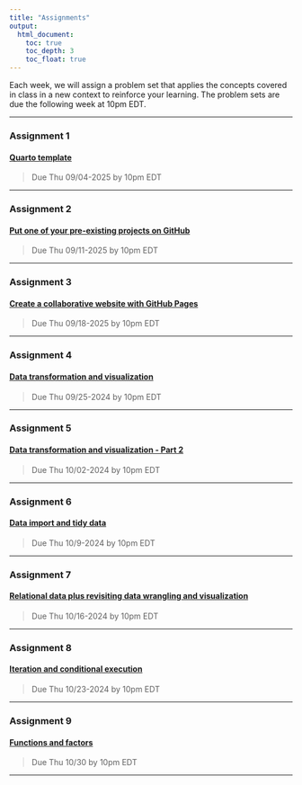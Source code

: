 ```yaml
---
title: "Assignments"
output: 
  html_document:
    toc: true
    toc_depth: 3
    toc_float: true
---
```


Each week, we will assign a problem set that applies the concepts covered in class in a new context to reinforce your learning. The problem sets are due the following week at 10pm EDT.  

***

### Assignment 1  
#### [Quarto template](https://github.com/nt246/NTRES-6100-data-science/blob/main/assignments/assignment_1.md)  
>Due Thu 09/04-2025 by 10pm EDT  

***

### Assignment 2  
#### [Put one of your pre-existing projects on GitHub](https://github.com/nt246/NTRES-6100-data-science/blob/main/assignments/Assignment_2.md)  
>Due Thu 09/11-2025 by 10pm EDT  

***

### Assignment 3  
#### [Create a collaborative website with GitHub Pages](https://github.com/nt246/NTRES-6100-data-science/blob/main/assignments/assignment_3.md)  
>Due Thu 09/18-2025 by 10pm EDT  

***

### Assignment 4  
#### [Data transformation and visualization](https://github.com/nt246/NTRES-6100-data-science/blob/main/assignments/assignment_4.md)  
>Due Thu 09/25-2024 by 10pm EDT  

***

### Assignment 5
#### [Data transformation and visualization - Part 2](https://github.com/nt246/NTRES-6100-data-science/blob/main/assignments/assignment_5.md)  
>Due Thu 10/02-2024 by 10pm EDT  

***

### Assignment 6
#### [Data import and tidy data](https://github.com/nt246/NTRES-6100-data-science/blob/main/assignments/assignment_6.md)  
>Due Thu 10/9-2024 by 10pm EDT  

***

### Assignment 7
#### [Relational data plus revisiting data wrangling and visualization](https://github.com/nt246/NTRES-6100-data-science/blob/main/assignments/assignment_7.md)  
>Due Thu 10/16-2024 by 10pm EDT  

***

### Assignment 8
#### [Iteration and conditional execution](https://github.com/nt246/NTRES-6100-data-science/blob/main/assignments/assignment_8.md)  
>Due Thu 10/23-2024 by 10pm EDT  

***

### Assignment 9
#### [Functions and factors](https://github.com/nt246/NTRES-6100-data-science/blob/main/assignments/assignment_9.md)  
>Due Thu 10/30 by 10pm EDT  

***

<div class="tocify-extend-page" data-unique="tocify-extend-page" style="height: 0;"></div>

